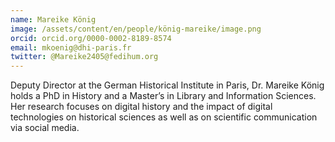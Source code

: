 ```yaml
---
name: Mareike König
image: /assets/content/en/people/könig-mareike/image.png
orcid: orcid.org/0000-0002-8189-8574
email: mkoenig@dhi-paris.fr
twitter: @Mareike2405@fedihum.org 
---
```

Deputy Director at the German Historical Institute in Paris, Dr. Mareike König holds a PhD in History and a Master’s in Library and Information Sciences. Her research focuses on digital history and the impact of digital technologies on historical sciences as well as on scientific communication via social media.
